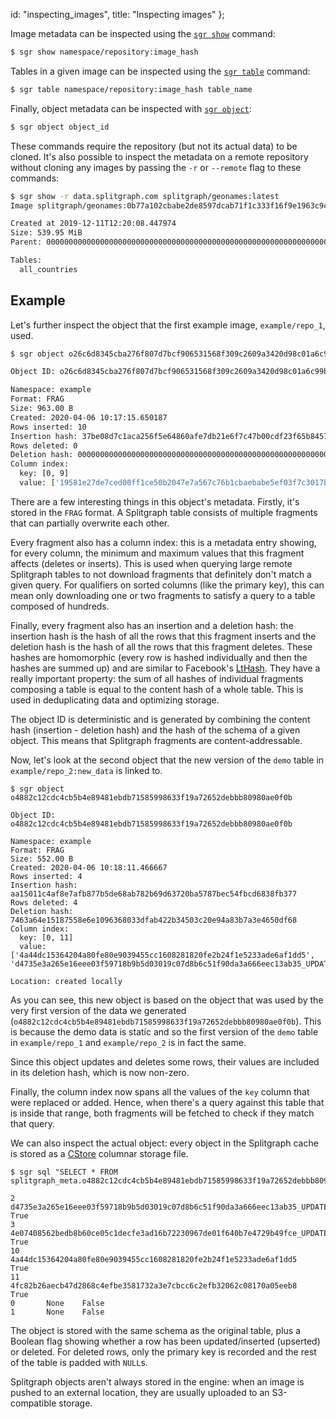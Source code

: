   id: "inspecting_images",
  title: "Inspecting images"
};

Image metadata can be inspected using the [`sgr show`](../sgr/image_information/show) command:

```bash
$ sgr show namespace/repository:image_hash
```

Tables in a given image can be inspected using the [`sgr table`](../sgr/image_information/table) command:

```bash
$ sgr table namespace/repository:image_hash table_name
```

Finally, object metadata can be inspected with [`sgr object`](../sgr/image_information/object):

```bash
$ sgr object object_id
```

These commands require the repository (but not its actual data) to be cloned. It's also possible
to inspect the metadata on a remote repository without cloning any images by passing the
`-r` or `--remote` flag to these commands:

```bash
$ sgr show -r data.splitgraph.com splitgraph/geonames:latest
Image splitgraph/geonames:0b77a102cbabe2de8597dcab71f1c333f16f9e1963c9c8982988e10e65989c62

Created at 2019-12-11T12:20:08.447974
Size: 539.95 MiB
Parent: 0000000000000000000000000000000000000000000000000000000000000000

Tables:
  all_countries
```

## Example

Let's further inspect the object that the first example image, `example/repo_1`, used.

```bash
$ sgr object o26c6d8345cba276f807d7bcf906531568f309c2609a3420d98c01a6c99b166

Object ID: o26c6d8345cba276f807d7bcf906531568f309c2609a3420d98c01a6c99b166

Namespace: example
Format: FRAG
Size: 963.00 B
Created: 2020-04-06 10:17:15.650187
Rows inserted: 10
Insertion hash: 37be08d7c1aca256f5e64860afe7db21e6f7c47b00cdf23f65b84576bc209f41
Rows deleted: 0
Deletion hash: 0000000000000000000000000000000000000000000000000000000000000000
Column index:
  key: [0, 9]
  value: ['19581e27de7ced00ff1ce50b2047e7a567c76b1cbaebabe5ef03f7c3017bb5b7', 'ef2d127de37b942baad06145e54b0c619a1f22327b2ebbcfbec78f5564afe39d']

```

There are a few interesting things in this object's metadata. Firstly, it's stored in the `FRAG` format.
A Splitgraph table consists of multiple fragments that can partially overwrite each other.

Every fragment also has a column index: this is a metadata entry showing, for every column, the minimum
and maximum values that this fragment affects (deletes or inserts). This is used when querying large remote
Splitgraph tables to not download fragments that definitely don't match a given query. For qualifiers on sorted
columns (like the primary key), this can mean only downloading one or two fragments to satisfy a query to a table
composed of hundreds.

Finally, every fragment also has an insertion and a deletion hash: the insertion hash is the hash of all the rows
that this fragment inserts and the deletion hash is the hash of all the rows that this fragment deletes. These hashes
are homomorphic (every row is hashed individually and then the hashes are summed up) and are similar to Facebook's
[LtHash](https://code.fb.com/security/homomorphic-hashing/). They have a really important property: the sum of all
hashes of individual fragments composing a table is equal to the content hash of a whole table. This is used in
deduplicating data and optimizing storage.

The object ID is deterministic and is generated by combining the content hash (insertion - deletion hash) and the
hash of the schema of a given object. This means that Splitgraph fragments are content-addressable.

Now, let's look at the second object that the new version of the `demo` table in `example/repo_2:new_data` is linked to.

```shell-session
$ sgr object o4882c12cdc4cb5b4e89481ebdb71585998633f19a72652debbb80980ae0f0b

Object ID: o4882c12cdc4cb5b4e89481ebdb71585998633f19a72652debbb80980ae0f0b

Namespace: example
Format: FRAG
Size: 552.00 B
Created: 2020-04-06 10:18:11.466667
Rows inserted: 4
Insertion hash: aa15011c4af8e7afb877b5de68ab782b69d63720ba5787bec54fbcd6838fb377
Rows deleted: 4
Deletion hash: 7463a64e15187558e6e1096368033dfab422b34503c20e94a83b7a3e4650df68
Column index:
  key: [0, 11]
  value: ['4a44dc15364204a80fe80e9039455cc1608281820fe2b24f1e5233ade6af1dd5', 'd4735e3a265e16eee03f59718b9b5d03019c07d8b6c51f90da3a666eec13ab35_UPDATED']

Location: created locally
```

As you can see, this new object is based on the object that was used by the very first version
of the data we generated (`o4882c12cdc4cb5b4e89481ebdb71585998633f19a72652debbb80980ae0f0b`). This
is because the demo data is static and so the first version of the `demo` table in `example/repo_1` and
`example/repo_2` is in fact the same.

Since this object updates and deletes some rows, their values are included in its deletion hash, which is now non-zero.

Finally, the column index now spans all the values of the `key` column that were replaced or added. Hence, when there's
a query against this table that is inside that range, both fragments will be fetched to check if they match
that query.

We can also inspect the actual object: every object in the Splitgraph cache is stored as a
[CStore](https://github.com/citusdata/cstore_fdw) columnar storage file.

```shell-session
$ sgr sql "SELECT * FROM splitgraph_meta.o4882c12cdc4cb5b4e89481ebdb71585998633f19a72652debbb80980ae0f0b"

2       d4735e3a265e16eee03f59718b9b5d03019c07d8b6c51f90da3a666eec13ab35_UPDATED        True
3       4e07408562bedb8b60ce05c1decfe3ad16b72230967de01f640b7e4729b49fce_UPDATED        True
10      4a44dc15364204a80fe80e9039455cc1608281820fe2b24f1e5233ade6af1dd5        True
11      4fc82b26aecb47d2868c4efbe3581732a3e7cbcc6c2efb32062c08170a05eeb8        True
0       None    False
1       None    False
```

The object is stored with the same schema as the original table, plus a Boolean flag showing whether a row has been
updated/inserted (upserted) or deleted. For deleted rows, only the primary key is recorded and the rest of the table
is padded with `NULL`s.

Splitgraph objects aren't always stored in the engine: when an image is pushed to an external location,
they are usually uploaded to an S3-compatible storage.
